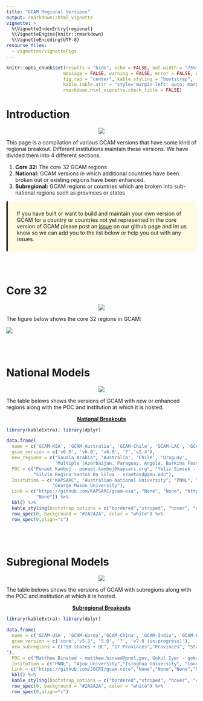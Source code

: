 ```yaml
---
title: "GCAM Regional Versions"
output: rmarkdown::html_vignette
vignette: >
  %\VignetteIndexEntry{regional}
  %\VignetteEngine{knitr::rmarkdown}
  %\VignetteEncoding{UTF-8}
resourse_files:
  - vignettes/vignetteFigs
---
```


```r
knitr::opts_chunk$set(results = "hide", echo = FALSE, out.width = "75%", fig.align = 'center',
                     message = FALSE, warning = FALSE, error = FALSE, eval = TRUE,
                     fig.cap = "center", kable.styling = "bootstrap",
                     kable.table.attr = "style='margin-left: auto; margin-right: auto;'",
                     rmarkdown.html_vignette.check_title = FALSE)
```

<!-------------------------->
<!-------------------------->
# Introduction
<!-------------------------->
<!-------------------------->
<p align="center"> <img src="vignetteFigs/divider.png"></p>

This page is a compilation of various GCAM versions that have some kind of regional breakout. Different institutions maintain these versions. We have divided them into 4 different sections.

1. **Core 32:** The core 32 GCAM regions
2. **National:** GCAM versions in which additional countries have been broken out or existing regions have been enhanced.
3. **Subregional:** GCAM regions or countries which are broken into sub-national regions such as provinces or states

<div class="warning" style='background-color:#fffae0; border-left: solid #1f1f1f 4px; border-radius: 4px; padding:0.7em;'>
<span>
<p style='margin-left:1em;'>
If you have built or want to build and maintain your own version of GCAM for a country or countries not yet represented in the core version of GCAM please post an [issue](https://github.com/JGCRI/gcambreakout/issues) on our github page and let us know so we can add you to the list below or help you out with any issues.
</p>
</span>
</div>

<br><br>

<!-------------------------->
<!-------------------------->
# Core 32
<!-------------------------->
<!-------------------------->
<p align="center"> <img src="vignetteFigs/divider.png"></p>

The figure below shows the core 32 regions in GCAM:

![](vignetteFigs/gcam_core_32.png)

<br><br>

<!-------------------------->
<!-------------------------->
# National Models
<!-------------------------->
<!-------------------------->
<p align="center"> <img src="vignetteFigs/divider.png"></p>

The table belows shows the versions of GCAM with new or enhanced regions along with the POC and institution at which it is hosted.

<p style='text-align: center;'><strong><u>National Breakouts</u></strong></p>

```r
library(kableExtra); library(dplyr)

data.frame(
  name = c('GCAM-KSA', 'GCAM-Australia', 'GCAM-Chile', 'GCAM-LAC', 'GCAM-CCDR'),
  gcam_version = c('v6.0', 'v6.0', 'v6.0', '?','v5.4'),
  new_regions = c("Saudia Arabia", 'Australia', 'Chile', 'Uruguay',
                  'Multiple (Azerbaijan, Paraguay, Angola, Burkina Faso, Chad, Mali, Madagascar, Mauritania, Ghana, Cambodia, Democratic Republic of the Congo, Republic of Congo, Guinea-Bissau, Liberia, Ivory Coast)'),
  POC = c("Puneet Kamboj - puneet.kamboj@kapsarc.org", "Yeliz Simsek - yeliz.simsek@anu.edu.au", "Paelina DeStephano - paelina.destephano@pnnl.gov", 'Brinda Yarlagadda - brinday@umd.edu; Tom Wild - thomas.wild@pnnl.gov',
          "Silvia Regina Santos Da Silva - ssantosd@gmu.edu"),
  Insitution = c("KAPSARC", "Australian National University", "PNNL", "PNNL",
                 "George Mason University"),
  Link = c("https://github.com/KAPSARC/gcam-ksa", "None", "None", "https://github.com/FeralFlows/GCAM-LAC/tree/6.0", 
           "None")) %>% 
  kbl() %>%
  kable_styling(bootstrap_options = c("bordered","striped", "hover", "condensed", "responsive"), position="center", full_width = T) %>%
  row_spec(0, background = "#2A2A2A", color = "white") %>%
  row_spec(0,align="c")
```


<br><br>

<!-------------------------->
<!-------------------------->
# Subregional Models
<!-------------------------->
<!-------------------------->
<p align="center"> <img src="vignetteFigs/divider.png"></p>

The table belows shows the versions of GCAM with subregions along with the POC and institution at which it is hosted.

<p style='text-align: center;'><strong><u>Subregional Breakouts</u></strong></p>

<p align="center">
```r
library(kableExtra); library(dplyr)

data.frame(
  name = c('GCAM-USA', 'GCAM-Korea','GCAM-China', 'GCAM-India', 'GCAM-EU'),
  gcam_version = c('core','v5.3', '5.0', '?', 'v7.0 (in-progress)'),
  new_subregions = c("50 states + DC", "17 Provinces","Provinces", "States","Bulgaria, Croatia, Cyprus, Czech Republic, Estonia, Hungary, Lithuania, Latvia, Malta, Poland, Romania, Slovakia, Slovenia, Austria, Belgium, Germany, Denmark, Spain, Finland, France, United Kingdom, Greece, Ireland, Italy, Luxembourg, Netherlands, Portugal, Sweden, Switzerland, Iceland, Norway
"),
  POC = c("Matthew Binsted - matthew.binsed@pnnl.gov, Gokul Iyer - gokul.iyer@pnnl.gov", "Suduk Kim - suduk@ajou.ac.kr, Seungho Jeon - sidus44@naver.com, MinYoung Roh - rohmin9122@gmail.com", "Qiang Zhang - qiangzhang@tsinghua.edu.cn", "Vaibhav Chaturvedi - vaibhav.chaturvedi@ceew.in", "Jon Sampedro - jon.sampedro@bc3research.org, Dirk Jan Van de Ven - dj.vandeven@bc3research.org"),
  Insitution = c("PNNL", "Ajou University","Tsinghua University", "Council on Energy, Environment and Water (CEEW)", "BC3"),
  Link = c("https://github.com/JGCRI/gcam-core","None","None","None","None")) %>% 
  kbl() %>%
  kable_styling(bootstrap_options = c("bordered","striped", "hover", "condensed", "responsive"), position="center", full_width = T) %>%
  row_spec(0, background = "#2A2A2A", color = "white") %>%
  row_spec(0,align="c")
```
</p>

<br><br>
